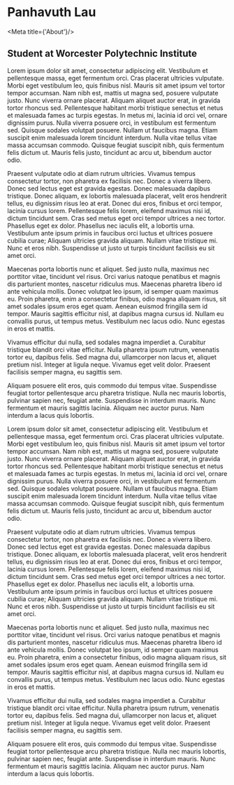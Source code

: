 
# Panhavuth Lau

<Meta title={'About'}/>
<Profile/>

## Student at Worcester Polytechnic Institute
Lorem ipsum dolor sit amet, consectetur adipiscing elit. Vestibulum et pellentesque massa, eget fermentum orci. Cras placerat ultricies vulputate. Morbi eget vestibulum leo, quis finibus nisl. Mauris sit amet ipsum vel tortor tempor accumsan. Nam nibh est, mattis ut magna sed, posuere vulputate justo. Nunc viverra ornare placerat. Aliquam aliquet auctor erat, in gravida tortor rhoncus sed. Pellentesque habitant morbi tristique senectus et netus et malesuada fames ac turpis egestas. In metus mi, lacinia id orci vel, ornare dignissim purus. Nulla viverra posuere orci, in vestibulum est fermentum sed. Quisque sodales volutpat posuere. Nullam ut faucibus magna. Etiam suscipit enim malesuada lorem tincidunt interdum. Nulla vitae tellus vitae massa accumsan commodo. Quisque feugiat suscipit nibh, quis fermentum felis dictum ut. Mauris felis justo, tincidunt ac arcu ut, bibendum auctor odio.

Praesent vulputate odio at diam rutrum ultricies. Vivamus tempus consectetur tortor, non pharetra ex facilisis nec. Donec a viverra libero. Donec sed lectus eget est gravida egestas. Donec malesuada dapibus tristique. Donec aliquam, ex lobortis malesuada placerat, velit eros hendrerit tellus, eu dignissim risus leo at erat. Donec dui eros, finibus et orci tempor, lacinia cursus lorem. Pellentesque felis lorem, eleifend maximus nisi id, dictum tincidunt sem. Cras sed metus eget orci tempor ultrices a nec tortor. Phasellus eget ex dolor. Phasellus nec iaculis elit, a lobortis urna. Vestibulum ante ipsum primis in faucibus orci luctus et ultrices posuere cubilia curae; Aliquam ultricies gravida aliquam. Nullam vitae tristique mi. Nunc et eros nibh. Suspendisse ut justo ut turpis tincidunt facilisis eu sit amet orci.

Maecenas porta lobortis nunc et aliquet. Sed justo nulla, maximus nec porttitor vitae, tincidunt vel risus. Orci varius natoque penatibus et magnis dis parturient montes, nascetur ridiculus mus. Maecenas pharetra libero id ante vehicula mollis. Donec volutpat leo ipsum, id semper quam maximus eu. Proin pharetra, enim a consectetur finibus, odio magna aliquam risus, sit amet sodales ipsum eros eget quam. Aenean euismod fringilla sem id tempor. Mauris sagittis efficitur nisl, at dapibus magna cursus id. Nullam eu convallis purus, ut tempus metus. Vestibulum nec lacus odio. Nunc egestas in eros et mattis.

Vivamus efficitur dui nulla, sed sodales magna imperdiet a. Curabitur tristique blandit orci vitae efficitur. Nulla pharetra ipsum rutrum, venenatis tortor eu, dapibus felis. Sed magna dui, ullamcorper non lacus et, aliquet pretium nisl. Integer at ligula neque. Vivamus eget velit dolor. Praesent facilisis semper magna, eu sagittis sem.

Aliquam posuere elit eros, quis commodo dui tempus vitae. Suspendisse feugiat tortor pellentesque arcu pharetra tristique. Nulla nec mauris lobortis, pulvinar sapien nec, feugiat ante. Suspendisse in interdum mauris. Nunc fermentum et mauris sagittis lacinia. Aliquam nec auctor purus. Nam interdum a lacus quis lobortis.

Lorem ipsum dolor sit amet, consectetur adipiscing elit. Vestibulum et pellentesque massa, eget fermentum orci. Cras placerat ultricies vulputate. Morbi eget vestibulum leo, quis finibus nisl. Mauris sit amet ipsum vel tortor tempor accumsan. Nam nibh est, mattis ut magna sed, posuere vulputate justo. Nunc viverra ornare placerat. Aliquam aliquet auctor erat, in gravida tortor rhoncus sed. Pellentesque habitant morbi tristique senectus et netus et malesuada fames ac turpis egestas. In metus mi, lacinia id orci vel, ornare dignissim purus. Nulla viverra posuere orci, in vestibulum est fermentum sed. Quisque sodales volutpat posuere. Nullam ut faucibus magna. Etiam suscipit enim malesuada lorem tincidunt interdum. Nulla vitae tellus vitae massa accumsan commodo. Quisque feugiat suscipit nibh, quis fermentum felis dictum ut. Mauris felis justo, tincidunt ac arcu ut, bibendum auctor odio.

Praesent vulputate odio at diam rutrum ultricies. Vivamus tempus consectetur tortor, non pharetra ex facilisis nec. Donec a viverra libero. Donec sed lectus eget est gravida egestas. Donec malesuada dapibus tristique. Donec aliquam, ex lobortis malesuada placerat, velit eros hendrerit tellus, eu dignissim risus leo at erat. Donec dui eros, finibus et orci tempor, lacinia cursus lorem. Pellentesque felis lorem, eleifend maximus nisi id, dictum tincidunt sem. Cras sed metus eget orci tempor ultrices a nec tortor. Phasellus eget ex dolor. Phasellus nec iaculis elit, a lobortis urna. Vestibulum ante ipsum primis in faucibus orci luctus et ultrices posuere cubilia curae; Aliquam ultricies gravida aliquam. Nullam vitae tristique mi. Nunc et eros nibh. Suspendisse ut justo ut turpis tincidunt facilisis eu sit amet orci.

Maecenas porta lobortis nunc et aliquet. Sed justo nulla, maximus nec porttitor vitae, tincidunt vel risus. Orci varius natoque penatibus et magnis dis parturient montes, nascetur ridiculus mus. Maecenas pharetra libero id ante vehicula mollis. Donec volutpat leo ipsum, id semper quam maximus eu. Proin pharetra, enim a consectetur finibus, odio magna aliquam risus, sit amet sodales ipsum eros eget quam. Aenean euismod fringilla sem id tempor. Mauris sagittis efficitur nisl, at dapibus magna cursus id. Nullam eu convallis purus, ut tempus metus. Vestibulum nec lacus odio. Nunc egestas in eros et mattis.

Vivamus efficitur dui nulla, sed sodales magna imperdiet a. Curabitur tristique blandit orci vitae efficitur. Nulla pharetra ipsum rutrum, venenatis tortor eu, dapibus felis. Sed magna dui, ullamcorper non lacus et, aliquet pretium nisl. Integer at ligula neque. Vivamus eget velit dolor. Praesent facilisis semper magna, eu sagittis sem.

Aliquam posuere elit eros, quis commodo dui tempus vitae. Suspendisse feugiat tortor pellentesque arcu pharetra tristique. Nulla nec mauris lobortis, pulvinar sapien nec, feugiat ante. Suspendisse in interdum mauris. Nunc fermentum et mauris sagittis lacinia. Aliquam nec auctor purus. Nam interdum a lacus quis lobortis.